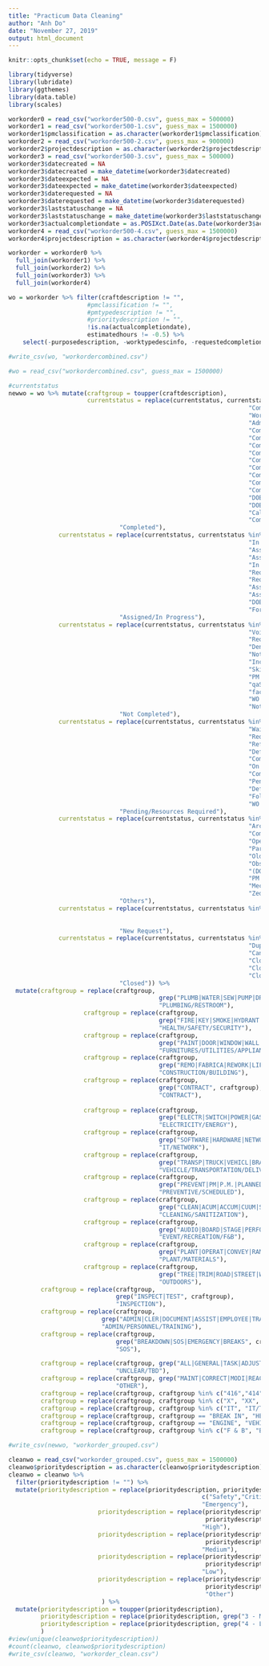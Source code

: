 ---
title: "Practicum Data Cleaning"
author: "Anh Do"
date: "November 27, 2019"
output: html_document
---

```{r setup, include=FALSE}
knitr::opts_chunk$set(echo = TRUE, message = F)
```

```{r library}
library(tidyverse)
library(lubridate)
library(ggthemes)
library(data.table)
library(scales)
```

```{r data, cache=T}
workorder0 = read_csv("workorder500-0.csv", guess_max = 500000)
workorder1 = read_csv("workorder500-1.csv", guess_max = 1500000)
workorder1$pmclassification = as.character(workorder1$pmclassification)
workorder2 = read_csv("workorder500-2.csv", guess_max = 900000)
workorder2$projectdescription = as.character(workorder2$projectdescription)
workorder3 = read_csv("workorder500-3.csv", guess_max = 500000)
workorder3$datecreated = NA
workorder3$datecreated = make_datetime(workorder3$datecreated)
workorder3$dateexpected = NA
workorder3$dateexpected = make_datetime(workorder3$dateexpected)
workorder3$daterequested = NA
workorder3$daterequested = make_datetime(workorder3$daterequested)
workorder3$laststatuschange = NA
workorder3$laststatuschange = make_datetime(workorder3$laststatuschange)
workorder3$actualcompletiondate = as.POSIXct.Date(as.Date(workorder3$actualcompletiondate, format = "%m/%d/%Y"))
workorder4 = read_csv("workorder500-4.csv", guess_max = 1500000)
workorder4$projectdescription = as.character(workorder4$projectdescription)
```

```{r filter}
workorder = workorder0 %>% 
  full_join(workorder1) %>%
  full_join(workorder2) %>%
  full_join(workorder3) %>%
  full_join(workorder4)

wo = workorder %>% filter(craftdescription != "",
                      #pmclassification != "",
                      #pmtypedescription != "",
                      #prioritydescription != "",
                      !is.na(actualcompletiondate),
                      estimatedhours != -0.5) %>%
    select(-purposedescription, -worktypedescinfo, -requestedcompletiondate, -acctid, -addressid)

#write_csv(wo, "workordercombined.csv")
```

```{r clean}
#wo = read_csv("workordercombined.csv", guess_max = 1500000)

#currentstatus
newwo = wo %>% mutate(craftgroup = toupper(craftdescription),
                      currentstatus = replace(currentstatus, currentstatus %in% c("Complete", 
                                                                   "Completed", 
                                                                   "Work Completed", 
                                                                   "Admin Completed", 
                                                                   "Completed (Certified)",
                                                                   "Completed MN-FOB", 
                                                                   "Completed MIR-FL", 
                                                                   "Completed MN-SSA", 
                                                                   "Completed - NAS CC",
                                                                   "Completed GSA-Wilkie",
                                                                   "Completed GSA-Atkins",
                                                                   "Completed WP-MFH", 
                                                                   "Completed NIH-NINDS",
                                                                   "DOE Work Completed",
                                                                   "DOE Complete QC Reviewed",
                                                                   "Callback Completed",
                                                                   "Completed GSA-Dyer"),
                               "Completed"),
              currentstatus = replace(currentstatus, currentstatus %in% c("Work In Progress", 
                                                                   "In Progress", 
                                                                   "Assigned/In Progress",
                                                                   "Assigned", 
                                                                   "In Process",
                                                                   "Request Assigned", 
                                                                   "Request Approved (MIR-FL)",
                                                                   "Assigned GSA-Wilkie",
                                                                   "Assigned WP-MFH", 
                                                                   "DOE Assigned", 
                                                                   "Forwarded"), 
                               "Assigned/In Progress"),
              currentstatus = replace(currentstatus, currentstatus %in% c("Declined", 
                                                                   "Void", 
                                                                   "Request Denied", 
                                                                   "Denied", 
                                                                   "Not Complete", 
                                                                   "Incomplete", 
                                                                   "Skipped - understaffed", 
                                                                   "PM - Skipped", 
                                                                   "qaSkipped", 
                                                                   "facSkipped", 
                                                                   "WO - Denied", 
                                                                   "Not Completed"), 
                               "Not Completed"),
              currentstatus = replace(currentstatus, currentstatus %in% c("Waiting Funding", 
                                                                   "Waiting More Information",
                                                                   "Request Pending Supervisor Review", 
                                                                   "Referred to Other Dept", 
                                                                   "Deferred",
                                                                   "Complete Pending",
                                                                   "On Hold", 
                                                                   "Complete Pending Approval", 
                                                                   "Pending",
                                                                   "Deferred Maintenance",
                                                                   "Follow-up Needed - WP-MFH",
                                                                   "WO - Deferred (IT)"),
                               "Pending/Resources Required"),
              currentstatus = replace(currentstatus, currentstatus %in% c("Down Time", 
                                                                   "Archived",
                                                                   "Complete Late",
                                                                   "Open Extended",
                                                                   "Parts on Order",
                                                                   "Old PM",
                                                                   "Obselete",
                                                                   "(DO NOT USE THIS)",
                                                                   "PM - Equipment Offline",
                                                                   "Mechanical Engineering Request", 
                                                                   "Zed"),
                               "Others"),
              currentstatus = replace(currentstatus, currentstatus %in% c("New Request", 
                                                                          "Request Approved",
                                                                          "New Work Order"), 
                               "New Request"),
              currentstatus = replace(currentstatus, currentstatus %in% c("PM - Redundant Action",
                                                                   "Duplicate Request",
                                                                   "Cancelled",
                                                                   "Closed (Duplicate)",
                                                                   "Closed (No Action)",
                                                                   "Closed Work Orders"),
                               "Closed")) %>% 
  mutate(craftgroup = replace(craftgroup, 
                                          grep("PLUMB|WATER|SEW|PUMP|DRAIN|BATH|RESTROO|FEMALE|TOILE|GREASE|GUTTER|VALVE|SINK|CULVERT|FLOW", craftgroup), 
                                          "PLUMBING/RESTROOM"),
                     craftgroup = replace(craftgroup, 
                                          grep("FIRE|KEY|SMOKE|HYDRANT|ALARM|HEALT|LOCK|SAFE|VECTOR|ENVIRONMENTAL|EH&S|ADA|SECURITY", craftgroup), 
                                          "HEALTH/SAFETY/SECURITY"),
                     craftgroup = replace(craftgroup,
                                          grep("PAINT|DOOR|WINDOW|WALL|CEIL|GATE|PHONE|HANG|CURTAIN|CARPENT|CARPET|ARMOIRE|TILE|FLOOR|STAIN|SHADE|SMELL|ROOF|EQUIP|LIGHT|BULB|MACHIN|REFRI|BATTERY|CALIB|DEVIC|APPLIANC|SUPPL|HVAC|HEAT|AIR|VENTI|TEMP|DRY|LAUNDRY|TUB|SPRAY|PEST|TV|OFFICE|FILTERS|LAMINA|MOLD|PRINT|HANDY|RACK|CLIMATE|CHILLER|SCRAP|WEAR|MIRROR|METER|PALLET|CAMERA|WOOD|1-GUESTROOM|FURNITURE|KITCHEN|ITEM|UTILIT|HUMIDITY|PARTITION", craftgroup),
                                          "FURNITURES/UTILITIES/APPLIANCES"),
                     craftgroup = replace(craftgroup, 
                                          grep("REMO|FABRICA|REWORK|LIFT|ELEVA|PILL|INSTALL|CONCRETE|RENOV|HOUSE|BUILD|ASPHALT|ASBESTOS|STRUCTURE|WELDING|METAL|PORTABLES|LINENS|MASONRY|GLAZIER|STORAGE|SPACE|CONSTRUCTION|HOUS|ARCHITECT|FACILIT|FITNESS", craftgroup),
                                          "CONSTRUCTION/BUILDING"),
                     craftgroup = replace(craftgroup,
                                          grep("CONTRACT", craftgroup),
                                          "CONTRACT"),
                     
                     craftgroup = replace(craftgroup,
                                          grep("ELECTR|SWITCH|POWER|GAS|ENERGY|FUEL|ORE|GENERAT|WIR", craftgroup),
                                          "ELECTRICITY/ENERGY"),
                     craftgroup = replace(craftgroup,
                                          grep("SOFTWARE|HARDWARE|NETWORK|INFOR|DATA|CAB|TRANSMISSION|TRUNEST|PROGRAMMING", craftgroup),
                                          "IT/NETWORK"),
                     craftgroup = replace(craftgroup,
                                          grep("TRANSP|TRUCK|VEHICL|BRAKE|EXHAUS|OIL|STEER|TIRE|COOL|HORN|MOV|PICK|TOW|FLEET|DELIVER|COURIER|RELOCA|PNEUMATIC|PNUEMATIC|TANKS|TRAVEL", craftgroup),
                                          "VEHICLE/TRANSPORTATION/DELIVERY"),
                     craftgroup = replace(craftgroup,
                                          grep("PREVENT|PM|P.M.|PLANNED|ROUTINE|PREDICT|1-SCHEDULED", craftgroup),
                                          "PREVENTIVE/SCHEDULED"),
                     craftgroup = replace(craftgroup,
                                          grep("CLEAN|ACUM|ACCUM|CUUM|SAN|TRASH|CAN|DEBRIS|RECYCL|DUMP|WAST|WASHI|CHEMICAL|NH3|BLEACH|JANITORIAL", craftgroup),
                                          "CLEANING/SANITIZATION"),
                     craftgroup = replace(craftgroup,
                                          grep("AUDIO|BOARD|STAGE|PERFORMANCE|P/A|ADVERTISEMENT|INTERCOM|SCREEN|SEAT|SET|RESTAURANT|CULINARY|FOOD|SNACK|CAFE|LUNCH|CONCESSION|HOSPITALITY", craftgroup),
                                          "EVENT/RECREATION/F&B"),
                     craftgroup = replace(craftgroup,
                                          grep("PLANT|OPERAT|CONVEY|RAMP|MECHANIC|HYDRAULIC|STEAM|BELT|MATER", craftgroup),
                                          "PLANT/MATERIALS"),
                     craftgroup = replace(craftgroup,
                                          grep("TREE|TRIM|ROAD|STREET|WALK|EXTERIOR|POOL|SIGN|OUTDOOR|LANDSCAP|GROUND|ANIM|FIELD|IRRIGATION|SPRINK|MOW|YARD|GRAS|PAV|SNOW|WEED|PARK|SALT|POTHOLE|PLASTER|FLAG|TURF|WASHOUT|VIEW|DELUGE|GRAFFITI", craftgroup),
                                          "OUTDOORS"),
         craftgroup = replace(craftgroup, 
                              grep("INSPECT|TEST", craftgroup), 
                              "INSPECTION"),
         craftgroup = replace(craftgroup, 
                          grep("ADMIN|CLER|DOCUMENT|ASSIST|EMPLOYEE|TRAIN|PERSONNEL|LABOR|COMPLIANCE|CERTI|WARR|RESE|MEET|AUDIT", craftgroup), 
                          "ADMIN/PERSONNEL/TRAINING"),
         craftgroup = replace(craftgroup, 
                              grep("BREAKDOWN|SOS|EMERGENCY|BREAKS", craftgroup), 
                              "SOS"),

         craftgroup = replace(craftgroup, grep("ALL|GENERAL|TASK|ADJUSTMENT|REQUEST|SPECIAL|CUSTOMER|EMPTY|GRADING|PROJECT|CHRISTMAS|BLEND|PROPERTY|FEMCO|CA|QUOTES|TOUR|STANDING|CALL|JAMS|ASSOC|TBD|NOT|RIGHT|SAMPLE|RECORD|OPPORTUNITY|FIX|KAIZEN|5TH|POLICE|TURN|UNIFORM|PERMIT", craftgroup), 
                              "UNCLEAR/TBD"),
         craftgroup = replace(craftgroup, grep("MAINT|CORRECT|MODI|REACT|DAMAGE|ORDER|ESTIMATE|OTHER|REFINISH|INQU|REPLACE|TIME|SURPLUS|DOWN|ACTION|UPDATE|IMPROVE|RISK|SUSPENSION|ENGINEERING|MISC|CA|5S|SERVICE|CUSTODI|NURSE", craftgroup), 
                              "OTHER"),
         craftgroup = replace(craftgroup, craftgroup %in% c("416","414","855","752","736","562","657","441","814","826","861","901","904","906","912","735","734","737","759","821","822","816","833","829","455","545","655","825","529","522","622","854","628","405","401","418","426","429", "416", "414"), "CODES"),
         craftgroup = replace(craftgroup, craftgroup %in% c("X", "XX", "?"), "UNCLEAR/TBD"),
         craftgroup = replace(craftgroup, craftgroup %in% c("IT", "IT/TECHNOLOGY"), "IT/NETWORK"),
         craftgroup = replace(craftgroup, craftgroup == "BREAK IN", "HEALTH/SAFETY/SECURITY"),
         craftgroup = replace(craftgroup, craftgroup == "ENGINE", "VEHICLE/TRANSPORTATION/DELIVERY"),
         craftgroup = replace(craftgroup, craftgroup %in% c("F & B", "BEC EVENT", "EVENT - AFTER HOURS", "EVENT", "EVENTS", "RECREATION", "SOUND SYSTEM"), "EVENT/RECREATION/F&B"))

#write_csv(newwo, "workorder_grouped.csv")
```

```{r prioritydesc}
cleanwo = read_csv("workorder_grouped.csv", guess_max = 1500000)
cleanwo$prioritydescription = as.character(cleanwo$prioritydescription)
cleanwo = cleanwo %>% 
  filter(prioritydescription != "") %>%
  mutate(prioritydescription = replace(prioritydescription, prioritydescription %in% 
                                                      c("Safety","Critical","emergency","Critical - Immediate Response","Rush","Urgent","Critical - (Immediate)","Safety Emergency","Critical - Down","Critical (1- 2 hours)","urgent","safety","Production Line Down","Critical - Safety","A_Urgent-Critical_2 hrs","EMERGENCY W/I 2 HOURS PLEASE CALL","Emergency After-hours W/I 2 HOURS","WP - URGENT","WP - EMERGENCY","Critical; Immediate Response","1 - Critical: Important and Urgent","Safety Related","Emergency"), 
                                                      "Emergency"),
                         prioritydescription = replace(prioritydescription,
                                                       prioritydescription %in% c("high - resp. 1 hr.","very high - respond","High - (ASAP - 24 Hours)","High (2- 4 hours)","High","High- Within 3 Business Days","High Priority","High; 2 days","High - Same day","2 - High: urgent and likely important","High - 15 Days","Immediate - 24 Hrs","Some Production Loss"),
                                                      "High"),
                         prioritydescription = replace(prioritydescription, 
                                                       prioritydescription %in% c("Medium","Routine- Within 2 Weeks","Medium Priority","Moderate/Required","medium - resp 8 hr.","Medium - (7-14 Days)","Normal - (2-7 Days)","PM - (5+ Days)","Medium_2 days","Standard; 4 days","Medium - 1 week","Medium - 45 Days","Medium (4 - 6 hours)","3 - Medium: Important not urgent"),
                                                      "Medium"),
                         prioritydescription = replace(prioritydescription, 
                                                       prioritydescription %in% c("Scheduled","Low","Spare Time","Low- Within 6 Weeks","Time-Materials Quote","low - eval. 24 hrs.","very low - eval. 1 wk","Low - (14-30 Days)","Non critical","Spare Time (8+ hours)","Project - ( 1+ Weeks)","No Production Downtime","Low Priority_Complete This Week","Routine_24 hrs","SCHEDULED PM DUE THIS DAY/WEEK/MONTH","WP - ROUTINE","Low; 6 days","Low - 1 month","5 - Minimal: Not important not urgent","6 - Project Related (Supply Date)","Managed - 1 Yr","Low - 90 Days","Routine","Low (8 - 24 hours)","4 - Low: Minor importance not urgent"),
                                                      "Low"),
                         prioritydescription = replace(prioritydescription, 
                                                       prioritydescription %in% c("unknown","TBD","2012-06-28 00:00:00.0","-","*TBD","1","System Available"),
                                                       "Other")
                          ) %>% 
  mutate(prioritydescription = toupper(prioritydescription),
         prioritydescription = replace(prioritydescription, grep("3 - MEDIUM", prioritydescription), "MEDIUM"),
         prioritydescription = replace(prioritydescription, grep("4 - LOW|5 - MINIMAL", prioritydescription), "LOW")
         )
#view(unique(cleanwo$prioritydescription))
#count(cleanwo, cleanwo$prioritydescription)
#write_csv(cleanwo, "workorder_clean.csv")
```
